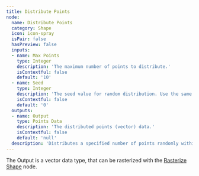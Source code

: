 ```yaml
---
title: Distribute Points
node:
  name: Distribute Points
  category: Shape
  icon: icon-spray
  isPair: false
  hasPreview: false
  inputs:
  - name: Max Points
    type: Integer
    description: 'The maximum number of points to distribute.'
    isContextful: false
    default: '10'
  - name: Seed
    type: Integer
    description: 'The seed value for random distribution. Use the same seed to get the same distribution each time.'
    isContextful: false
    default: '0'
  outputs:
  - name: Output
    type: Points Data
    description: 'The distributed points (vector) data.'
    isContextful: false
    default: 'null'
  description: 'Distributes a specified number of points randomly within the defined space. The distribution is controlled by a seed value, allowing for reproducible results.'
---
```


The Output is a vector data type, that can be rasterized with the [Rasterize Shape](/docs/usage/node-graph/nodes/shapes/rasterize-shape) node.